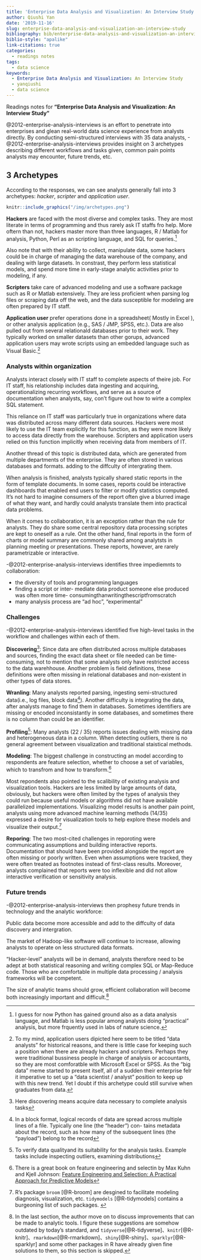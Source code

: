 ```yaml
---
title: 'Enterprise Data Analysis and Visualization: An Interview Study'
author: Qiushi Yan
date: '2019-11-16'
slug: enterprise-data-analysis-and-visualization-an-interview-study
bibliography: bib/enterprise-data-analysis-and-visualization-an-interview-study.bib
biblio-style: "apalike"
link-citations: true
categories:
  - readings notes
tags:
  - data science
keywords:
  - Enterprise Data Analysis and Visualization: An Interview Study
  - yanqiushi
  - data science
---
```


Readings notes for **"Enterprise Data Analysis and Visualization: An Interview Study"**
<!--more-->


@2012-enterprise-analysis-interviews is an effort to penetrate into enterprises and glean real-world data science experience from analysts directly. By conducting semi-structured interviews with 35 data analysts, -@2012-enterprise-analysis-interviews provides insight on 3 archetypes describing different workflows and tasks given, common pain points analysts may encounter, future trends, etc.  



## 3 Archetypes

According to the responses, we can see analysts generally fall into 3 archetypes: *hacker*, *scripter* and *application user*.  
```r
knitr::include_graphics("/img/archetypes.png")
```

**Hackers** are faced with the most diverse and complex tasks. They are most literate in terms of programming and thus rarely ask IT staffs fro help. More oftern than not, hackers master more than three languages, R / Matlab for analysis, Python, Perl as an scripting language,  and SQL for queries.^[I guess for now Python has gained ground also as a data analysis language, and Matlab is less popular among analysts doing "practical" analysis, but more frquently used in labs of nature science.] 


Also note that with their ability to collect, manipulate data, some hackers could be in charge of managing the data warehouse of the company, and dealing with large datasets. In constrast, they perform less statistical models, and spend more time in early-stage analytic activities prior to modeling, if any.  

**Scripters** take care of advanced modeling and use a software package such as R or Matlab extensively. They are less proficient when parsing log files or scraping data off the web, and the data susceptible for modeling are often prepared by IT staff.   

**Application user** prefer operations done in a spreadsheet( Mostly in Excel ), or other analysis application (e.g., SAS / JMP, SPSS, etc.). Data are also pulled out from several relationald databases prior to their work. They typically worked on smaller datasets than other gorups, advanced application users may wrote scripts using an embedded language such as Visual Basic.^[To my mind, application users dipicted here seem to be titled "data analysts" for historical reasons, and there is little case for keeping such a position when there are already hackers and scripters. Perhaps they were traditional bussiness people in charge of analysis or accountants,  so they are most comforatble with Microsoft Excel or SPSS. As the "big data" meme started to present itself, all of a sudden their enterprise felr it imperative to set up a "data scientist / analyst" position to keep up with this new trend. Yet I doubt if this archetype could still survive when graduates from data.]










### Analysts within organization  

Analysts interact closely with IT staff to complete aspects of theire job. For IT staff, his relationship includes data ingesting and acquiring, operationalizing recurring workflows, and serve as a source of documentation when analysts, say, con't figure out how to wirte a complex SQL statement.  

This reliance on IT staff was particularly true in organizations where data was distributed across many different data sources. Hackers were most likely to use the IT team explicitly for this function, as they were more likely to access data directly from the warehouse. Scripters and application users relied on this function implicitly when receiving data from members of IT.  

Another thread of this topic is distributed data, which are generated from multiple departments of the enterprise. They are often stored in various databases and formats. adding to the diffculty of intergrating them.  

When analysis is finished, analysts typically shared static reports in the form of template documents. In some cases, reports could be interactive dashboards that enabled end users to filter or modify statistics computed. It's not hard to imagine consumers of the report often give a blurred image of what they want, and hardly could analysts translate them into practical data problems.  

When it comes to collaboration, it is an exception rather than the rule for analysts. They do share some central repository data processing scriptes are kept to oneself as a rule.  Ont the other hand, final reports in the form of charts or model summary are commonly shared among analytsts in planning meeting or presentations. These reports, however, are rarely parametrizable or interactive.  

-@2012-enterprise-analysis-interviews identifies three impediemnts to collaboration: 

* the diversity of tools and programming languages  
* finding a script or inter-
mediate data product someone else produced was often more time-
consumingthanwritingthescriptfromscratch  
* many analysis process are "ad hoc", "experimental"

### Challenges  

-@2012-enterprise-analysis-interviews identified five high-level tasks in the workflow and challenges within each of them.  

**Discovering**^[Here discovering means acquire data necessary to complete analysis tasks]: Since data are often distributed across multiple databases and sources, finding the exact data sheet or file needed can be time-consuming, not to mention that some analysts only have restricted access to the data warehhouse. Another problem is field definitions, these definitions were
often missing in relational databases and non-existent in other types of data stores. 

**Wranling**: Many analysts reported parsing, ingesting semi-structured data(i.e., log files, block data^[In a block format, logical records of data are spread
across multiple lines of a file. Typically one line (the “header”) con-
tains metadata about the record, such as how many of the subsequent
lines (the “payload”) belong to the record]). Another difficulty is integrating the data, after analysts manage to find them in databases. Sometimes identifiers are missing or encoded inconsistantly in some databases, and sometimes there is no column than could be an identifier.   

**Profiling**^[To verify data qualityand its suitability for the analysis tasks. Example tasks include inspecting outliers, examining distributions]: Many analysts (22 / 35) reports issues dealing with missing data and heterogeneous data in a column. When detecting outliers, there is no general agreement between visualization and traditional staistical methods.  

**Modeling**: The biggest challenge in constructing an model according to respondents are feature selection, whether to choose a set of variables, which to transfrom and how to transform.^[There is a great book on feature engineering and selectin by Max Kuhn and Kjell Johnson: [Feature Engineering and Selection: A Practical Approach for Predictive Models](http://www.feat.engineering/index.html)
]




Most repondents also pointed to the scalibility of existing analysis and visualization tools. Hackers are less limited by large amounts of data, obviously, but hackers were often limited by the types of analysis they could run because useful models or algorithms did not have available parallelized implementations. Visualizing model results is another pain point, analysts using more advanced machine learning methods (14/35) expressed a desire for visualization tools to help
explore these models and visualize their output.^[R's package `broom` [@R-broom] are desgined to facilitate modeling diagnosis, visualization, etc.  `tidymodels` [@R-tidymodels] contains a burgeoning list of such packages.  ]





**Reporing**: The two most-cited challenges in reporoting were communicating assumptions and building interactive reports. Documentation that should have been provided alongside the report are often missing or poorly written. Even when assumptions were tracked, they were often treated as footnotes instead of first-class results. Moreover, analysts complained that reports  were too
inflexible and did not allow interactive verification or sensitivity analysis.  

### Future trends  

-@2012-enterprise-analysis-interviews then prophesy future trends in technology and the analytic workforce:  

Public data become more accessible and add to the diffculty of data discovery and intergration.  

The market of Hadoop-like software will continue to increase, allowing analysts to operate on less structured data formats.  

"Hacker-level" analysts will be in demand,  analysts therefore need to be adept at both statistical reasoning and writing complex SQL or Map-Reduce code. Those who are comfortable in multiple data processing / analysis frameworks will be competent.  

The size of analytic teams should grow, efficient collaboration will become both increasingly important and difficult.^[In the last section, the author move on to discuss improvements that can be made to analytic tools. I figure these suggestions are somehow outdated by today's standard, and `tidyverse`[@R-tidyverse]、`knitr`[@R-knitr]、`rmarkdown`[@R-rmarkdown]、`shiny`[@R-shiny]、`sparklyr`[@R-sparklyr] and some other packages in R have already given fine solutions to them, so this section is skipped.]  





